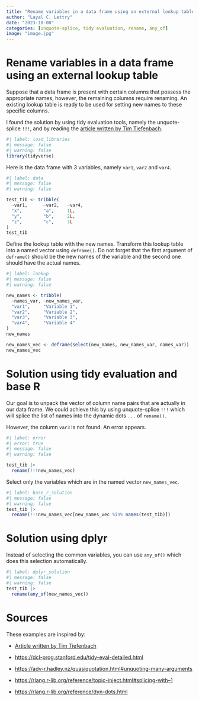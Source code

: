 ```yaml
---
title: "Rename variables in a data frame using an external lookup table"
author: "Layal C. Lettry"
date: "2023-10-08"
categories: [unquote-splice, tidy evaluation, rename, any_of]
image: "image.jpg"
---
```


# Rename variables in a data frame using an external lookup table

Suppose that a data frame is present with certain columns that possess the appropriate names, however, the remaining columns require renaming. An existing lookup table is ready to be used for setting new names to these specific columns.

I found the solution by using tidy evaluation tools, namely the unquote-splice `!!!`, and by reading the [article written by Tim Tiefenbach](https://tim-tiefenbach.de/post/2022-rename-columns/#dplyr-tidyverse).

```r
#| label: load_libraries
#| message: false
#| warning: false
library(tidyverse)
```

Here is the data frame with 3 variables, namely `var1`, `var2` and `var4`.

```r
#| label: data
#| message: false
#| warning: false

test_tib <- tribble(
  ~var1,      ~var2,   ~var4,
  "x",        "a",     1L,
  "y",        "b",     2L,
  "z",        "c",     3L
)
test_tib
```

Define the lookup table with the new names. Transform this lookup table into a named vector using `deframe()`. Do not forget that the first argument of `deframe()` should be the new names of the variable and the second one should have the actual names.

```r
#| label: lookup
#| message: false
#| warning: false

new_names <- tribble(
  ~names_var, ~new_names_var,
  "var1",     "Variable 1",
  "var2",     "Variable 2",
  "var3",     "Variable 3",
  "var4",     "Variable 4"
)
new_names

new_names_vec <- deframe(select(new_names, new_names_var, names_var))
new_names_vec
```

# Solution using tidy evaluation and base R

Our goal is to unpack the vector of column name pairs that are actually in our data frame. We could achieve this by using unquote-splice `!!!` which will splice the list of names into the dynamic dots `...` of `rename()`.

However, the column `var3` is not found. An error appears.

```r
#| label: error
#| error: true
#| message: false
#| warning: false

test_tib |>
  rename(!!!new_names_vec)
```

Select only the variables which are in the named vector `new_names_vec`.

```r
#| label: base_r_solution
#| message: false
#| warning: false
test_tib |>
  rename(!!!new_names_vec[new_names_vec %in% names(test_tib)])
```

# Solution using dplyr

Instead of selecting the common variables, you can use `any_of()` which does this selection automatically.

```r
#| label: dplyr_solution
#| message: false
#| warning: false
test_tib |>
  rename(any_of(new_names_vec))
```

# Sources

These examples are inspired by:

-   [Article written by Tim Tiefenbach](https://tim-tiefenbach.de/post/2022-rename-columns/#dplyr-tidyverse)

-   <https://dcl-prog.stanford.edu/tidy-eval-detailed.html>

-   <https://adv-r.hadley.nz/quasiquotation.html#unquoting-many-arguments>

-   [https://rlang.r-lib.org/reference/topic-inject.html#splicing-with--1](https://rlang.r-lib.org/reference/topic-inject.html#splicing-with--1)

-   <https://rlang.r-lib.org/reference/dyn-dots.html>
